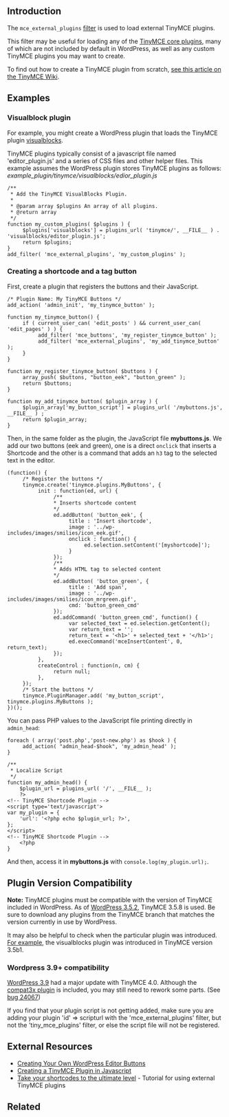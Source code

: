 {{Stub}}
==Introduction==
The <code>mce_external_plugins</code> [[Plugin API/Filter Reference|filter]] is used to load external TinyMCE plugins. 

This filter may be useful for loading any of the [http://www.tinymce.com/wiki.php/Plugins TinyMCE core plugins], many of which are not included by default in WordPress, as well as any custom TinyMCE plugins you may want to create.

To find out how to create a TinyMCE plugin from scratch, [http://www.tinymce.com/wiki.php/Tutorials:Creating_a_plugin see this article on the TinyMCE Wiki].

==Examples==

===Visualblock plugin===

For example, you might create a WordPress plugin that loads the TinyMCE plugin [http://www.tinymce.com/wiki.php/Plugin:visualblocks visualblocks]. 

TinyMCE plugins typically consist of a javascript file named 'editor_plugin.js' and a series of CSS files and other helper files. This example assumes the WordPress plugin stores TinyMCE plugins as follows: ''example_plugin/tinymce/visualblocks/edior_plugin.js''

<pre>
/**
 * Add the TinyMCE VisualBlocks Plugin.
 *
 * @param array $plugins An array of all plugins.
 * @return array
 */
function my_custom_plugins( $plugins ) {
     $plugins['visualblocks'] = plugins_url( 'tinymce/', __FILE__ ) . 'visualblocks/editor_plugin.js';
     return $plugins;
}
add_filter( 'mce_external_plugins', 'my_custom_plugins' );
</pre>

===Creating a shortcode and a tag button===

First, create a plugin that registers the buttons and their JavaScript.

<pre>
/* Plugin Name: My TinyMCE Buttons */
add_action( 'admin_init', 'my_tinymce_button' );

function my_tinymce_button() {
     if ( current_user_can( 'edit_posts' ) && current_user_can( 'edit_pages' ) ) {
          add_filter( 'mce_buttons', 'my_register_tinymce_button' );
          add_filter( 'mce_external_plugins', 'my_add_tinymce_button' );
     }
}

function my_register_tinymce_button( $buttons ) {
     array_push( $buttons, "button_eek", "button_green" );
     return $buttons;
}

function my_add_tinymce_button( $plugin_array ) {
     $plugin_array['my_button_script'] = plugins_url( '/mybuttons.js', __FILE__ ) ;
     return $plugin_array;
}
</pre>

Then, in the same folder as the plugin, the JavaScript file '''mybuttons.js'''. We add our two buttons (eek and green), one is a direct <tt>onclick</tt> that inserts a Shortcode and the other is a command that adds an <tt>h3</tt> tag to the selected text in the editor.  

<pre>
(function() {
     /* Register the buttons */
     tinymce.create('tinymce.plugins.MyButtons', {
          init : function(ed, url) {
               /**
               * Inserts shortcode content
               */
               ed.addButton( 'button_eek', {
                    title : 'Insert shortcode',
                    image : '../wp-includes/images/smilies/icon_eek.gif',
                    onclick : function() {
                         ed.selection.setContent('[myshortcode]');
                    }
               });
               /**
               * Adds HTML tag to selected content
               */
               ed.addButton( 'button_green', {
                    title : 'Add span',
                    image : '../wp-includes/images/smilies/icon_mrgreen.gif',
                    cmd: 'button_green_cmd'
               });
               ed.addCommand( 'button_green_cmd', function() {
                    var selected_text = ed.selection.getContent();
                    var return_text = '';
                    return_text = '<h1>' + selected_text + '</h1>';
                    ed.execCommand('mceInsertContent', 0, return_text);
               });
          },
          createControl : function(n, cm) {
               return null;
          },
     });
     /* Start the buttons */
     tinymce.PluginManager.add( 'my_button_script', tinymce.plugins.MyButtons );
})();
</pre>

You can pass PHP values to the JavaScript file printing directly in <tt>admin_head</tt>:

<pre>
foreach ( array('post.php','post-new.php') as $hook ) {
     add_action( "admin_head-$hook", 'my_admin_head' );
}

/**
 * Localize Script
 */
function my_admin_head() {
    $plugin_url = plugins_url( '/', __FILE__ );
    ?>
<!-- TinyMCE Shortcode Plugin -->
<script type='text/javascript'>
var my_plugin = {
    'url': '<?php echo $plugin_url; ?>',
};
</script>
<!-- TinyMCE Shortcode Plugin -->
    <?php
}
</pre>

And then, access it in '''mybuttons.js''' with <tt>console.log(my_plugin.url);</tt>.

==Plugin Version Compatibility==

'''Note:''' TinyMCE plugins must be compatible with the version of TinyMCE included in WordPress. As of [[Version 3.5.2|WordPress 3.5.2]], TinyMCE 3.5.8 is used. Be sure to download any plugins from the TinyMCE branch that matches the version currently in use by WordPress.

It may also be helpful to check when the particular plugin was introduced. [http://www.tinymce.com/develop/changelog/?ctrl=version&act=view&pr_id=1&vr_id=611 For example], the visualblocks plugin was introduced in TinyMCE version 3.5b1.

=== Wordpress 3.9+ compatibility ===
[[Version 3.9|WordPress 3.9]] had a major update with TinyMCE 4.0. Although the [http://www.tinymce.com/wiki.php/Plugin:compat3x compat3x plugin] is included, you may still need to rework some parts. (See [https://core.trac.wordpress.org/ticket/24067 bug 24067])

If you find that your plugin script is not getting added, make sure you are adding your plugin 'id' => scripturl with the 'mce_external_plugins' filter, but not the 'tiny_mce_plugins' filter, or else the script file will not be registered.

== External Resources ==
* [http://wp.tutsplus.com/tutorials/theme-development/guide-to-creating-your-own-wordpress-editor-buttons/ Creating Your Own WordPress Editor Buttons]
* [http://www.tinymce.com/wiki.php/Tutorials:Creating_a_plugin Creating a TinyMCE Plugin in Javascript]
* [http://generatewp.com/take-shortcodes-ultimate-level/ Take your shortcodes to the ultimate level] - Tutorial for using external TinyMCE plugins

==Related==
{{TinyMCE API}}